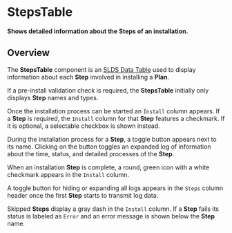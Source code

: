 
<Meta title="Plans/StepsTable/Docs" />

# StepsTable

**Shows detailed information about the Steps of an installation.**

## Overview

The **StepsTable** component is an
[SLDS Data Table](https://react.lightningdesignsystem.com/components/data-tables/)
used to display information about each **Step** involved in installing a
**Plan**.

If a pre-install validation check is required, the **StepsTable** initially only
displays **Step** names and types.

<Canvas>
  <Story id="plans-stepstable-examples--pre-validation" />
</Canvas>

Once the installation process can be started an `Install` column appears. If a
**Step** is required, the `Install` column for that **Step** features a
checkmark. If it is optional, a selectable checkbox is shown instead.

<Canvas>
  <Story id="plans-stepstable-examples--post-validation" />
</Canvas>

During the installation process for a **Step**, a toggle button appears next to
its name. Clicking on the button toggles an expanded log of information about
the time, status, and detailed processes of the **Step**.

When an installation **Step** is complete, a round, green icon with a white
checkmark appears in the `Install` column.

A toggle button for hiding or expanding all logs appears in the `Steps` column
header once the first **Step** starts to transmit log data.

Skipped **Steps** display a gray dash in the `Install` column. If a **Step**
fails its status is labeled as `Error` and an error message is shown below the
**Step** name.

<Canvas>
  <Story id="plans-stepstable-examples--steps-table" />
</Canvas>

